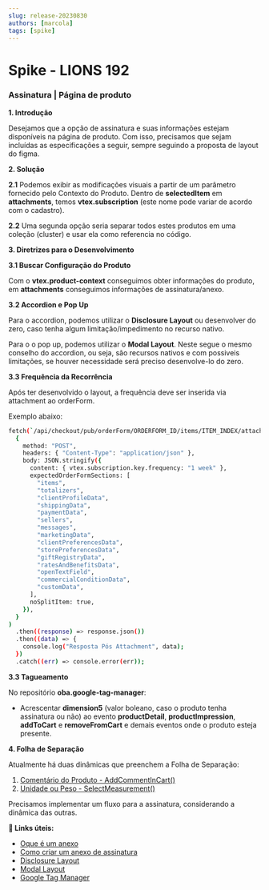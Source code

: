 ```yaml
---
slug: release-20230830
authors: [marcola]
tags: [spike]
---
```


# Spike - LIONS 192

### Assinatura | Página de produto

**1. Introdução**

Desejamos que a opção de assinatura e suas informações estejam disponíveis na página de produto. Com isso, precisamos que sejam incluídas as especificações a seguir, sempre seguindo a proposta de layout do figma.

**2. Solução**

**2.1** Podemos exibir as modificações visuais a partir de um parâmetro fornecido pelo Contexto do Produto. Dentro de **selectedItem** em **attachments**, temos **vtex.subscription** (este nome pode variar de acordo com o cadastro).

**2.2** Uma segunda opção seria separar todos estes produtos em uma coleção (cluster) e usar ela como referencia no código.

**3. Diretrizes para o Desenvolvimento**

**3.1 Buscar Configuração do Produto**

Com o **vtex.product-context** conseguimos obter informações do produto, em **attachments** conseguimos informações de assinatura/anexo.

**3.2 Accordion e Pop Up**

Para o accordion, podemos utilizar o **Disclosure Layout** ou desenvolver do zero, caso tenha algum limitação/impedimento no recurso nativo.

Para o o pop up, podemos utilizar o **Modal Layout**. Neste segue o mesmo conselho do accordion, ou seja, são recursos nativos e com possiveis limitações, se houver necessidade será preciso desenvolve-lo do zero.

**3.3 Frequência da Recorrência**

Após ter desenvolvido o layout, a frequência deve ser inserida via attachment ao orderForm.

Exemplo abaixo:

```bash
fetch(`/api/checkout/pub/orderForm/ORDERFORM_ID/items/ITEM_INDEX/attachments/vtex.subscription`,
  {
    method: "POST",
    headers: { "Content-Type": "application/json" },
    body: JSON.stringify({
      content: { vtex.subscription.key.frequency: "1 week" },
      expectedOrderFormSections: [
        "items",
        "totalizers",
        "clientProfileData",
        "shippingData",
        "paymentData",
        "sellers",
        "messages",
        "marketingData",
        "clientPreferencesData",
        "storePreferencesData",
        "giftRegistryData",
        "ratesAndBenefitsData",
        "openTextField",
        "commercialConditionData",
        "customData",
      ],
      noSplitItem: true,
    }),
  }
)
  .then((response) => response.json())
  .then((data) => {
    console.log("Resposta Pós Attachment", data);
  })
  .catch((err) => console.error(err));
```

**3.3 Tagueamento**

No repositório **oba.google-tag-manager**:

- Acrescentar **dimension5** (valor boleano, caso o produto tenha assinatura ou não) ao evento **productDetail**, **productImpression**, **addToCart** e **removeFromCart** e demais eventos onde o produto esteja presente.

**4. Folha de Separação**

Atualmente há duas dinâmicas que preenchem a Folha de Separação:

1. [Comentário do Produto - AddCommentInCart()](https://github.com/ObaHortifrutiDeveloper/oba.cart-components/blob/ff33b964745730671cd5c9809124bbb94bfcebd3/react/components/AddCommentInProduct/AddCommentInCart.tsx#L18)
2. [Unidade ou Peso - SelectMeasurement()](https://github.com/ObaHortifrutiDeveloper/oba.regionalization-components)

Precisamos implementar um fluxo para a assinatura, considerando a dinâmica das outras.

**:memo: Links úteis:**
- [Oque é um anexo](https://help.vtex.com/pt/tutorial/o-que-e-um-anexo--aGICk0RVbqKg6GYmQcWUm) <br/>
- [Como criar um anexo de assinatura](https://help.vtex.com/pt/tutorial/como-criar-um-anexo-de-assinatura--2bUuKyPflA8cOGLv8OvaKK)
- [Disclosure Layout](https://developers.vtex.com/docs/apps/vtex.disclosure-layout)
- [Modal Layout](https://developers.vtex.com/docs/apps/vtex.modal-layout)
- [Google Tag Manager](https://support.google.com/tagmanager/answer/12811173?hl=en)
